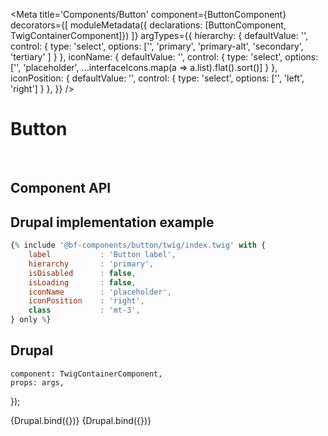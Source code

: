 

<Meta
    title='Components/Button'
    component={ButtonComponent}
    decorators={[
        moduleMetadata({ declarations: [ButtonComponent, TwigContainerComponent]})
    ]}
    argTypes={{
        hierarchy: {
            defaultValue: '',
            control: {
                type: 'select',
                options: ['', 'primary', 'primary-alt', 'secondary', 'tertiary' ]
            }
        },
        iconName: {
            defaultValue: '',
            control: {
                type: 'select',
                options: ['', 'placeholder', ...interfaceIcons.map(a => a.list).flat().sort()]
            }
        },
        iconPosition: {
            defaultValue: '',
            control: {
                type: 'select',
                options: ['', 'left', 'right']
            }
        },
    }}
/>


# Button

<br/>



## Component API

<ArgsTable of={ButtonComponent} />



## Drupal implementation example

```jsx
{% include '@bf-components/button/twig/index.twig' with {
    label           : 'Button label',
    hierarchy       : 'primary',
    isDisabled      : false,
    isLoading       : false,
    iconName        : 'placeholder',
    iconPosition    : 'right',
    class           : 'mt-3',
} only %}
```


## Drupal

    component: TwigContainerComponent,
    props: args,
});

<Canvas withSource='none'>
    <Story
        name='Drupal'
        height='700px'
        args={{
            elementPath     : 'components/button/_doc/template.drupal',
            class           : 'ml-4 mb-3',
            dataDismiss     : 'dataDismiss',
            dataToggle      : 'dataToggle',
            dataTarget      : 'dataTarget',
            ariaControls    : 'ariaControls',
            ariaExpanded    : 'ariaExpanded',
            ariaLabel       : 'ariaLabel',
            extraAttribute  : 'extraAttribute',
        }}
    >
        {Drupal.bind({})}
    </Story>
</Canvas>


<Canvas withSource='none'>
    <Story
        name='Drupal - CSS only'
        height='700px'
        args={{
            elementPath : 'components/button/_doc/css-only.drupal',
            class       : 'ml-4 mb-3',
        }}
    >
        {Drupal.bind({})}
    </Story>
</Canvas>
